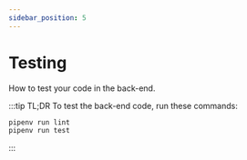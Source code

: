 ```yaml
---
sidebar_position: 5
---
```


# Testing

How to test your code in the back-end.

:::tip TL;DR
To test the back-end code, run these commands:

```bash
pipenv run lint
pipenv run test
```

:::

<br />


<DocCardList />
